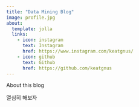 ```yaml
---
title: "Data Mining Blog"
image: profile.jpg
about:
  template: jolla
  links:
    - icon: instagram
      text: Instagram
      href: https://www.instagram.com/keatgnus/
    - icon: github
      text: Github
      href: https://github.com/keatgnus
---
```


About this blog  

열심히 해보자